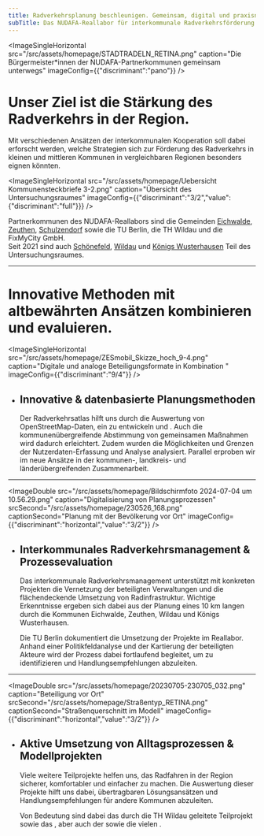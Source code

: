 ```yaml
---
title: Radverkehrsplanung beschleunigen. Gemeinsam, digital und praxisnah
subTitle: Das NUDAFA-Reallabor für interkommunale Radverkehrsförderung
---
```

<ImageSingleHorizontal src="/src/assets/homepage/STADTRADELN_RETINA.png" caption="Die Bürgermeister*innen der NUDAFA-Partnerkommunen gemeinsam unterwegs" imageConfig={{"discriminant":"pano"}} />

# **Unser Ziel ist die Stärkung des Radverkehrs in der Region.**&#x20;

Mit verschiedenen Ansätzen der interkommunalen Kooperation soll dabei erforscht werden, welche Strategien sich zur Förderung des Radverkehrs in kleinen und mittleren Kommunen in vergleichbaren Regionen besonders eignen könnten.&#x20;

<ImageSingleHorizontal src="/src/assets/homepage/Uebersicht Kommunensteckbriefe 3-2.png" caption="Übersicht des Untersuchungsraumes" imageConfig={{"discriminant":"3/2","value":{"discriminant":"full"}}} />

Partnerkommunen des NUDAFA-Reallabors sind die Gemeinden [Eichwalde](https://next.nudafa.de/partnerkommunen/), [Zeuthen](https://next.nudafa.de/partnerkommunen/), [Schulzendorf](https://next.nudafa.de/partnerkommunen/) sowie die TU Berlin, die TH Wildau und die FixMyCity GmbH. \
Seit 2021 sind auch [Schönefeld](https://next.nudafa.de/partnerkommunen/), [Wildau](https://next.nudafa.de/partnerkommunen/) und [Königs Wusterhausen](https://next.nudafa.de/partnerkommunen/) Teil des Untersuchungsraumes. <TextLinkArrow href="https://next.nudafa.de/ueber-uns/" display="mehr" external={false} />

---

# Innovative Methoden mit altbewährten Ansätzen kombinieren und evaluieren.

<ImageSingleHorizontal src="/src/assets/homepage/ZESmobil_Skizze_hoch_9-4.png" caption="Digitale und analoge Beteiligungsformate in Kombination " imageConfig={{"discriminant":"9/4"}} />

* ## Innovative & datenbasierte Planungsmethoden

  Der Radverkehrsatlas hilft uns durch die Auswertung von OpenStreetMap-Daten, ein <TextLinkArrow href="https://next.nudafa.de/radnetz/einleitung" display="flächendeckendes Radverkehrsnetz" external={false} /> zu entwickeln und <TextLinkArrow href="https://next.nudafa.de/massnahmen" display="dessen Umsetzung nachvollziehbar darzustellen" external={false} />. Auch die kommunenübergreifende Abstimmung von gemeinsamen Maßnahmen wird dadurch erleichtert. Zudem wurden die Möglichkeiten und Grenzen der Nutzerdaten-Erfassung und Analyse <TextLinkArrow href="https://next.nudafa.de/teilprojekte/simra/" display="in dem SimRa-Teilprojekt " external={false} />analysiert. Parallel erproben wir im <TextLinkArrow href="https://next.nudafa.de/teilprojekte/handlungsprogramm-flughafenumfeld" display="Teilprojekt &#x22;Handlungsprogramm Flughafenumfeld&#x22; " external={false} /> neue Ansätze in der kommunen-, landkreis- und länderübergreifenden Zusammenarbeit.&#x20;

---

<ImageDouble src="/src/assets/homepage/Bildschirmfoto 2024-07-04 um 10.56.29.png" caption="Digitalisierung von Planungsprozessen" srcSecond="/src/assets/homepage/230526_168.png" captionSecond="Planung mit der Bevölkerung vor Ort" imageConfig={{"discriminant":"horizontal","value":"3/2"}} />

* ## Interkommunales Radverkehrsmanagement & Prozessevaluation

  Das interkommunale Radverkehrsmanagement unterstützt mit konkreten Projekten die Vernetzung der beteiligten Verwaltungen und die flächendeckende Umsetzung von Radinfrastruktur. Wichtige Erkenntnisse ergeben sich dabei aus der Planung eines 10 km langen <TextLinkArrow href="https://next.nudafa.de/teilprojekte/ikr/" display="interkommunalen Radwegs" external={false} /> durch die Kommunen Eichwalde, Zeuthen, Wildau und Königs Wusterhausen.

  Die TU Berlin dokumentiert die Umsetzung der Projekte im Reallabor. Anhand einer Politikfeldanalyse und der Kartierung der beteiligten Akteure wird der Prozess dabei fortlaufend begleitet, um <TextLinkArrow href="https://next.nudafa.de/begleitforschung" display="Hemmnisse und Treiber der interkommunalen Radverkehrsförderung" external={false} /> zu identifizieren und Handlungsempfehlungen abzuleiten.

---

<ImageDouble src="/src/assets/homepage/20230705-230705_032.png" caption="Beteiligung vor Ort" srcSecond="/src/assets/homepage/Straßentyp_RETINA.png" captionSecond="Straßenquerschnitt im Modell" imageConfig={{"discriminant":"horizontal","value":"3/2"}} />

* ## Aktive Umsetzung von Alltagsprozessen & Modellprojekten

  Viele weitere Teilprojekte helfen uns, das Radfahren in der Region sicherer, komfortabler und einfacher zu machen. Die Auswertung dieser Projekte hilft uns dabei, übertragbaren Lösungsansätzen und Handlungsempfehlungen für andere Kommunen abzuleiten.

  Von Bedeutung sind dabei das durch die TH Wildau geleitete Teilprojekt <TextLinkArrow href="https://next.nudafa.de/teilprojekte/smm/" display="Schulisches Mobilitätsmanagement" external={false} /> sowie das <TextLinkArrow href="https://next.nudafa.de/teilprojekte/fahrradparkhaus/" display="Modulare Fahrradparkhaus am S-Bahnhof Eichwalde" external={false} />, aber auch der <TextLinkArrow href="https://next.nudafa.de/teilprojekte/ikr/" display="Interkommunale Radweg" external={false} /> sowie die vielen <TextLinkArrow href="https://next.nudafa.de/teilprojekte/oeffentlichkeitsarbeit-und-events/" display="Veranstaltungen und Aktivitäten" external={false} />.&#x20;
